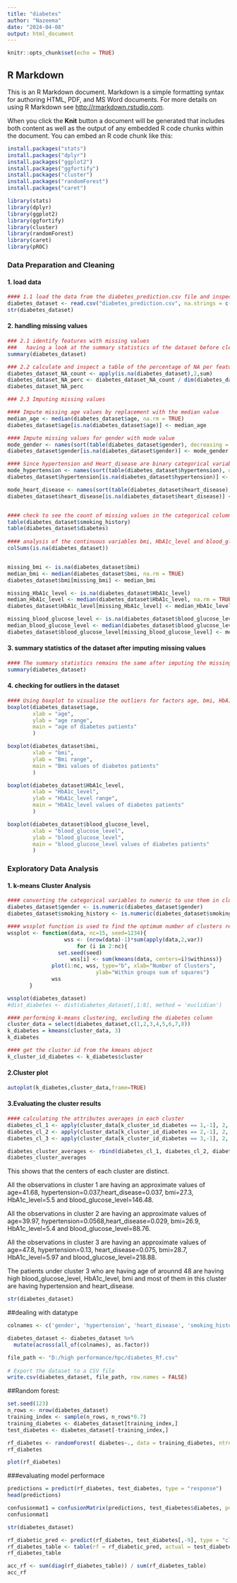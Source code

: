 ---
title: "diabetes"
author: "Nazeema"
date: "2024-04-08"
output: html_document
---

```{r setup, include=FALSE}
knitr::opts_chunk$set(echo = TRUE)
```

## R Markdown

This is an R Markdown document. Markdown is a simple formatting syntax for authoring HTML, PDF, and MS Word documents. For more details on using R Markdown see <http://rmarkdown.rstudio.com>.

When you click the **Knit** button a document will be generated that includes both content as well as the output of any embedded R code chunks within the document. You can embed an R code chunk like this:


```{r}
install.packages("stats")
install.packages("dplyr")
install.packages("ggplot2")
install.packages("ggfortify")
install.packages("cluster")
install.packages("randomForest")
install.packages("caret")

```

```{r}
library(stats)
library(dplyr)
library(ggplot2)
library(ggfortify)
library(cluster)
library(randomForest)
library(caret)
library(pROC)
```

### Data Preparation and Cleaning

#### 1. load data
```{r}
#### 1.1 load the data from the diabetes_prediction.csv file and inspect it
diabetes_dataset <- read.csv("diabetes_prediction.csv", na.strings = c("NA", ""))
str(diabetes_dataset)
```

#### 2. handling missing values
```{r}
### 2.1 identify features with missing values
###   having a look at the summary statistics of the dataset before cleaning
summary(diabetes_dataset)

### 2.2 calculate and inspect a table of the percentage of NA per feature
diabetes_dataset_NA_count <- apply(is.na(diabetes_dataset),2,sum)
diabetes_dataset_NA_perc <- diabetes_dataset_NA_count / dim(diabetes_dataset)[1] * 100
diabetes_dataset_NA_perc

### 2.3 Imputing missing values

#### Impute missing age values by replacement with the median value
median_age <- median(diabetes_dataset$age, na.rm = TRUE)
diabetes_dataset$age[is.na(diabetes_dataset$age)] <- median_age

#### Impute missing values for gender with mode value
mode_gender <- names(sort(table(diabetes_dataset$gender), decreasing = TRUE))[1]
diabetes_dataset$gender[is.na(diabetes_dataset$gender)] <- mode_gender

#### Since hypertension and Heart_disease are binary categorical variables (0 or 1), you can impute missing values with the mode (most frequent value)
mode_hypertension <- names(sort(table(diabetes_dataset$hypertension), decreasing = TRUE))[1]
diabetes_dataset$hypertension[is.na(diabetes_dataset$hypertension)] <- as.numeric(mode_hypertension)

mode_heart_disease <- names(sort(table(diabetes_dataset$heart_disease), decreasing = TRUE))[1] 
diabetes_dataset$heart_disease[is.na(diabetes_dataset$heart_disease)] <- as.numeric(mode_heart_disease) 


#### check to see the count of missing values in the categorical columns smoking history and diabetes 
table(diabetes_dataset$smoking_history)
table(diabetes_dataset$diabetes)
 
#### analysis of the continuous variables bmi, HbA1c_level and blood_glucose_level
colSums(is.na(diabetes_dataset))


missing_bmi <- is.na(diabetes_dataset$bmi)
median_bmi <- median(diabetes_dataset$bmi, na.rm = TRUE)
diabetes_dataset$bmi[missing_bmi] <- median_bmi

missing_HbA1c_level <- is.na(diabetes_dataset$HbA1c_level)
median_HbA1c_level <- median(diabetes_dataset$HbA1c_level, na.rm = TRUE)
diabetes_dataset$HbA1c_level[missing_HbA1c_level] <- median_HbA1c_level

missing_blood_glucose_level <- is.na(diabetes_dataset$blood_glucose_level)
median_blood_glucose_level <- median(diabetes_dataset$blood_glucose_level, na.rm = TRUE)
diabetes_dataset$blood_glucose_level[missing_blood_glucose_level] <- median_blood_glucose_level
```

#### 3. summary statistics of the dataset after imputing missing values
```{r}
#### The summary statistics remains the same after imputing the missing values
summary(diabetes_dataset)
```


#### 4. checking for outliers in the dataset
```{r}
#### Using boxplot to visualise the outliers for factors age, bmi, HbA1c_level and blood_glucose_level
boxplot(diabetes_dataset$age, 
        xlab = "age",
        ylab = "age range",
        main = "age of diabetes patients"
        )

boxplot(diabetes_dataset$bmi, 
        xlab = "bmi",
        ylab = "Bmi range",
        main = "Bmi values of diabetes patients"
        )

boxplot(diabetes_dataset$HbA1c_level, 
        xlab = "HbA1c_level",
        ylab = "HbA1c_level range",
        main = "HbA1c_level values of diabetes patients"
        )

boxplot(diabetes_dataset$blood_glucose_level, 
        xlab = "blood_glucose_level",
        ylab = "blood_glucose_level",
        main = "blood_glucose_level values of diabetes patients"
        )
```


### Exploratory Data Analysis
#### 1. k-means Cluster Analysis
```{r}
#### converting the categorical variables to numeric to use them in clustering
diabetes_dataset$gender <- is.numeric(diabetes_dataset$gender)
diabetes_dataset$smoking_history <- is.numeric(diabetes_dataset$smoking_history)

#### wssplot function is used to find the optimum number of clusters required
wssplot <- function(data, nc=15, seed=1234){
                  wss <- (nrow(data)-1)*sum(apply(data,2,var))
                      for (i in 2:nc){
                set.seed(seed)
                    wss[i] <- sum(kmeans(data, centers=i)$withinss)}
              plot(1:nc, wss, type="b", xlab="Number of Clusters",
                            ylab="Within groups sum of squares")
              wss
       }
```

```{r}
wssplot(diabetes_dataset)
#dist_diabetes <- dist(diabetes_dataset[,1:8], method = 'euclidian')

#### performing k-means clustering, excluding the diabetes column
cluster_data = select(diabetes_dataset,c(1,2,3,4,5,6,7,8))
k_diabetes = kmeans(cluster_data, 3)
k_diabetes

#### get the cluster id from the kmeans object
k_cluster_id_diabetes <- k_diabetes$cluster
```

#### 2.Cluster plot
```{r}
autoplot(k_diabetes,cluster_data,frame=TRUE)
```


#### 3.Evaluating the cluster results
```{r}
#### calculating the attributes averages in each cluster
diabetes_cl_1 <- apply(cluster_data[k_cluster_id_diabetes == 1,-1], 2, mean)
diabetes_cl_2 <- apply(cluster_data[k_cluster_id_diabetes == 2,-1], 2, mean)
diabetes_cl_3 <- apply(cluster_data[k_cluster_id_diabetes == 3,-1], 2, mean)

diabetes_cluster_averages <- rbind(diabetes_cl_1, diabetes_cl_2, diabetes_cl_3)
diabetes_cluster_averages
```

This shows that the centers of each cluster are distinct.

All the observations in cluster 1 are having an approximate values of age=41.68, hypertension=0.037,heart_disease=0.037, bmi=27.3, HbA1c_level=5.5 and blood_glucose_level=146.48.

All the observations in cluster 2 are having an approximate values of age=39.97, hypertension=0.0568,heart_disease=0.029, bmi=26.9, HbA1c_level=5.4 and blood_glucose_level=88.76.

All the observations in cluster 3 are having an approximate values of age=47.8, hypertension=0.13, heart_disease=0.075, bmi=28.7, HbA1c_level=5.97 and blood_glucose_level=218.88.

The patients under cluster 3 who are having age of arounnd 48 are having high blood_glucose_level, HbA1c_level, bmi and most of them in this cluster are having hypertension and heart_disease.

```{r}
str(diabetes_dataset)
```

##dealing with datatype
```{r}
colnames <- c('gender', 'hypertension', 'heart_disease', 'smoking_history', 'diabetes')
```
```{r}
diabetes_dataset <- diabetes_dataset %>%
  mutate(across(all_of(colnames), as.factor))

file_path <- "D:/high performance/hpc/diabetes_Rf.csv"
 
# Export the dataset to a CSV file
write.csv(diabetes_dataset, file_path, row.names = FALSE)

```
##Random forest:
```{r}
set.seed(123)
n_rows <- nrow(diabetes_dataset)
training_index <- sample(n_rows, n_rows*0.7)
training_diabetes <- diabetes_dataset[training_index,]
test_diabetes <- diabetes_dataset[-training_index,]
```

```{r}
rf_diabetes <- randomForest( diabetes~., data = training_diabetes, ntree = 500, mtry=sqrt(7))
rf_diabetes
```
```{r}
plot(rf_diabetes)
```
###evaluating model performace
```{r}
predictions = predict(rf_diabetes, test_diabetes, type = "response")
head(predictions)
```
```{r}
confusionmat1 = confusionMatrix(predictions, test_diabetes$diabetes, positive = '1')
confusionmat1
```
```{r}
str(diabetes_dataset)
```
```{r}
rf_diabetic_pred <- predict(rf_diabetes, test_diabetes[,-9], type = "class")
rf_diabetes_table <- table(rf = rf_diabetic_pred, actual = test_diabetes$diabetes)
rf_diabetes_table
```
```{r}
acc_rf <- sum(diag(rf_diabetes_table)) / sum(rf_diabetes_table)
acc_rf

```
